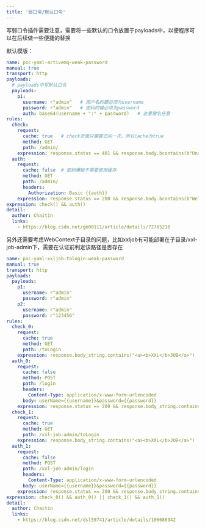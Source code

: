 ```yaml
---
title: '弱口令/默认口令'
---
```


写弱口令插件需要注意，需要将一些默认的口令放置于payloads中，以便程序可以在后续做一些便捷的替换

默认模版：
```yaml
name: poc-yaml-activemq-weak-password
manual: true
transport: http
payloads:
  # payloads中写默认口令
  payloads:
    p1:
      username: r"admin"   # 用户名的键必须为username
      password: r"admin"   # 密码的键必须为password
      auth: base64(username + ":" + password)   # 这里键名任意
rules:
  check:
    request:
      cache: true   # check页面只需要访问一次，所以cache为true
      method: GET
      path: /admin/
    expression: response.status == 401 && response.body.bcontains(b"Unauthorized")
  auth:
    request:
      cache: false  # 密码爆破不需要使用缓存 
      method: GET
      path: /admin/
      headers:
        Authorization: Basic {{auth}}
    expression: response.status == 200 && response.body.bcontains(b"Welcome to the Apache ActiveMQ Console of") && response.body.bcontains(b"<h2>Broker</h2>")
expression: check() && auth()
detail:
  author: Chaitin
  links:
    - https://blog.csdn.net/ge00111/article/details/72765210
```

另外还需要考虑WebContext子目录的问题，比如xxljob有可能部署在子目录/xxl-job-admin下，需要在认证前判定该路径是否存在

```yaml
name: poc-yaml-xxljob-tologin-weak-password
manual: true
transport: http
payloads:
  payloads:
    p1:
      username: r"admin"
      password: r"admin"
    p2:
      username: r"admin"
      password: r"123456"
rules:
  check_0:
    request:
      cache: true
      method: GET
      path: /toLogin
    expression: response.body_string.contains("<a><b>XXL</b>JOB</a>")
  auth_0:
    request:
      cache: false
      method: POST
      path: /login
      headers:
        Content-Type: application/x-www-form-urlencoded
      body: userName={{username}}&password={{password}}
    expression: response.status == 200 && response.body_string.contains('"code":200,')
  check_1:
    request:
      cache: true
      method: GET
      path: /xxl-job-admin/toLogin
    expression: response.body_string.contains("<a><b>XXL</b>JOB</a>")
  auth_1:
    request:
      cache: false
      method: POST
      path: /xxl-job-admin/login
      headers:
        Content-Type: application/x-www-form-urlencoded
      body: userName={{username}}&password={{password}}
    expression: response.status == 200 && response.body_string.contains('"code":200,')
expression: check_0() && auth_0() || check_1() && auth_1()
detail:
  author: Chaitin
  links:
    - https://blog.csdn.net/dsl59741/article/details/106686942
```